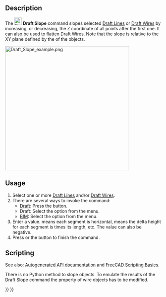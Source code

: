 <languages/>

{{Docnav
|[[Draft_Draft2Sketch|Draft2Sketch]]
|[[Draft_FlipDimension|FlipDimension]]
|[[Draft_Workbench|Draft]]
|IconL=Draft_Draft2Sketch.svg
|IconR=Draft_FlipDimension.svg
|IconC=Workbench_Draft.svg
}}

{{GuiCommand
|Name=Draft Slope
|MenuLocation=Modification → Set Slope<br>Utils → Set Slope
|Workbenches=[[Draft_Workbench|Draft]], [[BIM_Workbench|BIM]]
|Version=0.17
}}

==Description== 

The [[Image:Draft_Slope.svg|24px]] '''Draft Slope''' command slopes selected [[Draft_Line|Draft Lines]] or [[Draft_Wire|Draft Wires]] by increasing, or decreasing, the Z coordinate of all points after the first one. It can also be used to flatten [[Draft_Wire|Draft Wires]]. Note that the slope is relative to the XY plane defined by the {{PropertyData|Placement}} of the objects.

[[Image:Draft_Slope_example.png|400px]]
{{Caption|On the left a horizontal Draft Line. On the right the same line with a slope value of 1 (angle is 45°)}}

==Usage== 

# Select one or more [[Draft_Line|Draft Lines]] and/or [[Draft_Wire|Draft Wires]].
# There are several ways to invoke the command:
#* [[Draft_Workbench|Draft]]: Press the {{Button|[[Image:Draft_Slope.svg|16px]] [[Draft_Slope|Set Slope]]}} button.
#* Draft: Select the {{MenuCommand|Modification → [[Image:Draft_Slope.svg|16px]] Set Slope}} option from the menu.
#* [[BIM_Workbench|BIM]]: Select the {{MenuCommand|Utils → [[Image:Draft_Slope.svg|16px]] Set Slope}} option from the menu.
# Enter a {{MenuCommand|Slope}} value. {{Value|0}} means each segment is horizontal, {{Value|0.5}} means the delta height for each segment is {{Value|0.5}} times its length, etc. The value can also be negative.
# Press {{KEY|Enter}} or the {{Button|OK}} button to finish the command.

==Scripting==

See also: [https://freecad.github.io/SourceDoc/ Autogenerated API documentation] and [[FreeCAD Scripting Basics|FreeCAD Scripting Basics]].

There is no Python method to slope objects. To emulate the results of the Draft Slope command the {{incode|Points}} property of wire objects has to be modified.


{{Docnav
|[[Draft_Draft2Sketch|Draft2Sketch]]
|[[Draft_FlipDimension|FlipDimension]]
|[[Draft_Workbench|Draft]]
|IconL=Draft_Draft2Sketch.svg
|IconR=Draft_FlipDimension.svg
|IconC=Workbench_Draft.svg
}}

{{Draft Tools navi{{#translation:}}}}
{{Userdocnavi{{#translation:}}}}
